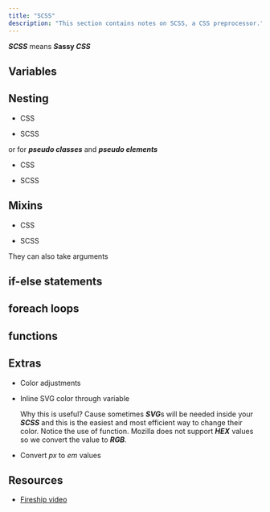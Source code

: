 ```yaml
---
title: "SCSS"
description: "This section contains notes on SCSS, a CSS preprocessor."
---
```



***SCSS*** means ***S*assy *CSS***

## Variables

<Gist gistCode="2b192ecdd9213f18fca22b72c30fab2e" fileName="scss-variables.scss" />

## Nesting

- CSS

  <Gist gistCode="2b192ecdd9213f18fca22b72c30fab2e" fileName="scss-nesting.css" />

- SCSS

  <Gist gistCode="2b192ecdd9213f18fca22b72c30fab2e" fileName="scss-nesting.scss" />

or for ***pseudo classes*** and ***pseudo elements***

- CSS

  <Gist gistCode="2b192ecdd9213f18fca22b72c30fab2e" fileName="scss-nesting-pseudo-classes.css" />

- SCSS

  <Gist gistCode="2b192ecdd9213f18fca22b72c30fab2e" fileName="scss-nesting-pseudo-classes.scss" />

## Mixins

- CSS

  <Gist gistCode="2b192ecdd9213f18fca22b72c30fab2e" fileName="scss-mixins.css" />

- SCSS

  <Gist gistCode="2b192ecdd9213f18fca22b72c30fab2e" fileName="scss-mixins.scss" />

They can also take arguments

<Gist gistCode="2b192ecdd9213f18fca22b72c30fab2e" fileName="scss-mixins-argument.scss" />

## if-else statements

<Gist gistCode="2b192ecdd9213f18fca22b72c30fab2e" fileName="scss-if-else.scss" />

## foreach loops

<Gist gistCode="2b192ecdd9213f18fca22b72c30fab2e" fileName="scss-foreach.scss" />

## functions

<Gist gistCode="2b192ecdd9213f18fca22b72c30fab2e" fileName="scss-function.scss" />

## Extras

- Color adjustments

  <Gist gistCode="2b192ecdd9213f18fca22b72c30fab2e" fileName="scss-color-adjustment.scss" />

- Inline SVG color through variable

  <Gist gistCode="2b192ecdd9213f18fca22b72c30fab2e" fileName="scss-svg-color.scss" />

  Why this is useful? Cause sometimes ***SVG***s will be needed inside your ***SCSS*** and this is the easiest and most efficient way to change their color.
  Notice the use of function. Mozilla does not support ***HEX*** values so we convert the value to ***RGB***.
- Convert *px* to *em* values

  <Gist gistCode="2b192ecdd9213f18fca22b72c30fab2e" fileName="scss-px-to-em.scss" />

## Resources

- [Fireship video](https://youtu.be/akDIJa0AP5c)

